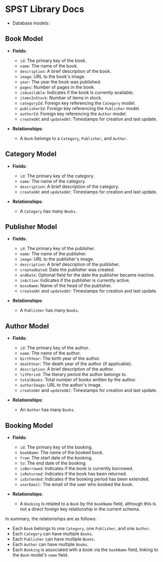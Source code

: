 # SPST Library Docs

- Database models:

## Book Model

- **Fields:**

  - `id`: The primary key of the book.
  - `name`: The name of the book.
  - `description`: A brief description of the book.
  - `image`: URL to the book's image.
  - `year`: The year the book was published.
  - `pages`: Number of pages in the book.
  - `isAvailable`: Indicates if the book is currently available.
  - `itemsInStock`: Number of items in stock.
  - `categoryId`: Foreign key referencing the `Category` model.
  - `publisherId`: Foreign key referencing the `Publisher` model.
  - `authorId`: Foreign key referencing the `Author` model.
  - `createdAt` and `updatedAt`: Timestamps for creation and last update.

- **Relationships:**
  - A `Book` belongs to a `Category`, `Publisher`, and `Author`.

## Category Model

- **Fields:**

  - `id`: The primary key of the category.
  - `name`: The name of the category.
  - `description`: A brief description of the category.
  - `createdAt` and `updatedAt`: Timestamps for creation and last update.

- **Relationships:**
  - A `Category` has many `Books`.

## Publisher Model

- **Fields:**

  - `id`: The primary key of the publisher.
  - `name`: The name of the publisher.
  - `image`: URL to the publisher's image.
  - `description`: A brief description of the publisher.
  - `createdDated`: Date the publisher was created.
  - `endDate`: Optional field for the date the publisher became inactive.
  - `isActive`: Indicates if the publisher is currently active.
  - `bossName`: Name of the head of the publisher.
  - `createdAt` and `updatedAt`: Timestamps for creation and last update.

- **Relationships:**
  - A `Publisher` has many `Books`.

## Author Model

- **Fields:**

  - `id`: The primary key of the author.
  - `name`: The name of the author.
  - `birthYear`: The birth year of the author.
  - `deathYear`: The death year of the author (if applicable).
  - `description`: A brief description of the author.
  - `litPeriod`: The literary period the author belongs to.
  - `totalBooks`: Total number of books written by the author.
  - `authorImage`: URL to the author's image.
  - `createdAt` and `updatedAt`: Timestamps for creation and last update.

- **Relationships:**
  - An `Author` has many `Books`.

## Booking Model

- **Fields:**

  - `id`: The primary key of the booking.
  - `bookName`: The name of the booked book.
  - `from`: The start date of the booking.
  - `to`: The end date of the booking.
  - `isBorrowed`: Indicates if the book is currently borrowed.
  - `isReturned`: Indicates if the book has been returned.
  - `isExtended`: Indicates if the booking period has been extended.
  - `userEmail`: The email of the user who booked the book.

- **Relationships:**
  - A `Booking` is related to a `Book` by the `bookName` field, although this is not a direct foreign key relationship in the current schema.

In summary, the relationships are as follows:

- Each `Book` belongs to one `Category`, one `Publisher`, and one `Author`.
- Each `Category` can have multiple `Books`.
- Each `Publisher` can have multiple `Books`.
- Each `Author` can have multiple `Books`.
- Each `Booking` is associated with a book via the `bookName` field, linking to the `Book` model's `name` field.

